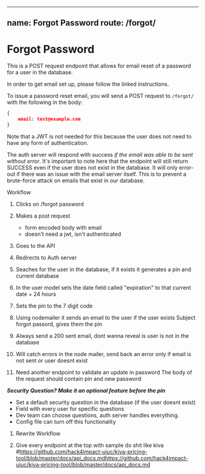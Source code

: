 
---
name: Forgot Password
route: /forgot/
---

# Forgot Password

This is a POST request endpoint that allows for email reset of a password for a user in the database.

In order to get email set up, please follow the linked instructions.

To issue a password reset email, you will send a POST request to `/forgot/` with the following in the body:

```json
{
    email: test@example.com
}
``` 

Note that a JWT is not needed for this because the user does not need to have any form of authentication.

The auth server will respond with success *if the email was able to be sent without error*. It's important to note here that the endpoint will still return SUCCESS even if the user does not exist in the database. It will only error-out if there was an issue with the email server itself. This is to prevent a brute-force attack on emails that exist in our database. 


Workflow 

1. Clicks on /forgot password

2. Makes a post request 
    * form encoded body with email
    * doesn't need a jwt, isn't authenticated

3. Goes to the API

4. Redirects to Auth server

5. Seaches for the user in the database, if it exists it generates a pin and current database

6. In the user model sets the date field called "expiration" to that current date + 24 hours

7. Sets the pin to the 7 digit code

8. Using nodemailer it sends an email to the user if the user exists 
    Subject forgot passord, gives them the pin

9. Always send a 200 sent email, dont wanna reveal is user is not in the database

10. Will catch errors in the node mailer, send back an error only if email is not sent or user doesnt exist 



1. Need another endpoint to validate an update in password
    The body of the request should contain pin and new password



***Security Question? Make it an optional feature before the pin***

* Set a default security question in the database (if the user doesnt exist)
* Field with every user for specific questions
* Dev team can choose questions, auth server handles everything. 
* Config file can turn off this functionality



1. Rewrite Workflow

2. Give every endpoint at the top with sample
do shit like kiva #https://github.com/hack4impact-uiuc/kiva-pricing-tool/blob/master/docs/api_docs.mdhttps://github.com/hack4impact-uiuc/kiva-pricing-tool/blob/master/docs/api_docs.md


